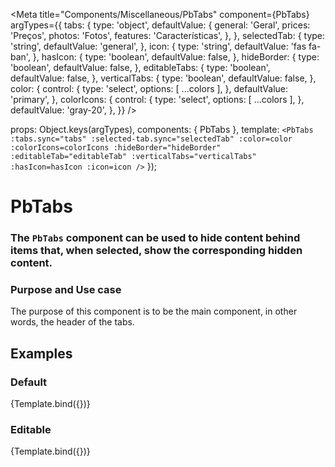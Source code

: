 
<Meta
  title="Components/Miscellaneous/PbTabs"
  component={PbTabs}
  argTypes={{
  tabs: {
    type: 'object',
    defaultValue: {
        general: 'Geral',
        prices: 'Preços',
        photos: 'Fotos',
        features: 'Características',
    },
  },
  selectedTab: {
    type: 'string',
    defaultValue: 'general',
  },
  icon: {
    type: 'string',
    defaultValue: 'fas fa-ban',
  },
  hasIcon: {
    type: 'boolean',
    defaultValue: false,
  },
  hideBorder: {
    type: 'boolean',
    defaultValue: false,
  },
  editableTabs: {
    type: 'boolean',
    defaultValue: false,
  },
  verticalTabs: {
    type: 'boolean',
    defaultValue: false,
  },
  color: {
    control: {
      type: 'select',
      options: [ ...colors ],
    },
    defaultValue: 'primary',
  },
  colorIcons: {
    control: {
      type: 'select',
      options: [ ...colors ],
    },
    defaultValue: 'gray-20',
  },
  }}
/>

  props: Object.keys(argTypes),
  components: { PbTabs },
  template: `
    <PbTabs
      :tabs.sync="tabs"
      :selected-tab.sync="selectedTab"
      :color=color
      :colorIcons=colorIcons
      :hideBorder="hideBorder"
      :editableTab="editableTab"
      :verticalTabs="verticalTabs"
      :hasIcon=hasIcon
      :icon=icon
    />
  `
});

# **PbTabs**
### The `PbTabs` component can be used to hide content behind items that, when selected, show the corresponding hidden content.

### Purpose and Use case
The purpose of this component is to be the main component, in other words, the header of the tabs.

## Examples

### Default

<Canvas>
  <Story name="Default">
    {Template.bind({})}
  </Story>
</Canvas>

### Editable

<Canvas>
  <Story name="Editable tabs"
    args={{
      editableTab: true
    }}
  >
    {Template.bind({})}
  </Story>
</Canvas>
